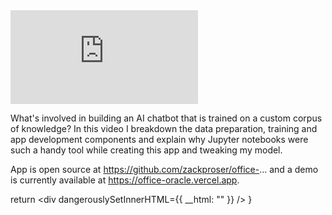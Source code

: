 <iframe 
  class="youtube-video"
  src="https://www.youtube.com/embed/I6ZcquRsfPU" 
  title="Building an AI chatbot with langchain, Pinecone.io, Jupyter notebooks and Vercel" 
  frameborder="0" 
  allow="fullscreen;">
 </iframe>

What's involved in building an AI chatbot that is trained on a custom corpus of knowledge? In this video I breakdown the data preparation, training and app development components and explain why Jupyter notebooks were such a handy tool while creating this app and tweaking my model.

App is open source at https://github.com/zackproser/office-... and a demo is currently available at https://office-oracle.vercel.app.



  return <div dangerouslySetInnerHTML={{ __html: "" }} />
}
